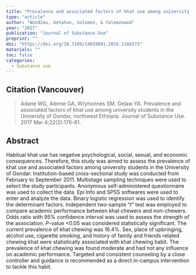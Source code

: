 ```yaml
---
title: "Prevalence and associated factors of khat use among university students in the University of Gondar, northwest Ethiopia."
type: "article"
author: "Wondimu, Getahun, Solomon, & Yalemzewod"
year: "2017"
publication: "Journal of Substance Use"
preprint: ""
doi: "https://doi.org/10.3109/14659891.2016.1166273"
materials: ""
toc: false
categories:
  - Substance use
---
```


## Citation (Vancouver)

> Adane WG, Alemie GA, W/yhonnes SM, Gelaw YA. Prevalence and associated factors of khat use among university students in the University of Gondar, northwest Ethiopia. Journal of Substance Use. 2017 Mar 4;22(2):176-81.

## Abstract

Habitual khat use has negative psychological, social, sexual, and economic consequences. Therefore, this study was aimed to assess the prevalence of khat use and associated factors among university students in the University of Gondar. Institution-based cross-sectional study was conducted from February to September 2011. Multistage sampling techniques were used to select the study participants. Anonymous self-administered questionnaire was used to collect the data. Epi Info and SPSS softwares were used to enter and analyze the data. Binary logistic regression was used to identify the determinant factors. Independent two-sample "*t*" test was employed to compare academic performance between khat chewers and non-chewers. Odds ratio with 95% confidence interval was used to assess the strength of the association. *P*-value \<0.05 was considered statistically significant. The current prevalence of khat chewing was 16.4%. Sex, place of upbringing, alcohol use, cigarette smoking, and history of family and friends related chewing khat were statistically associated with khat chewing habit. The prevalence of khat chewing was found moderate and had not any influence on academic performance. Targeted and consistent counseling by a close controller and guidance is recommended as a direct in-campus intervention to tackle this habit.
